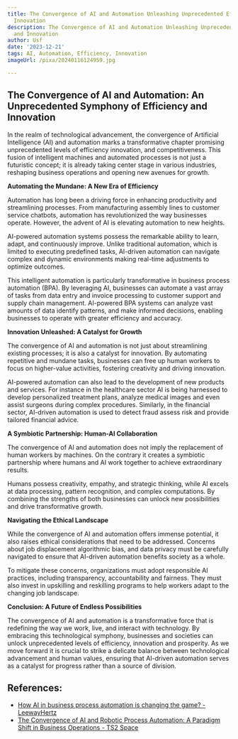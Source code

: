 ```yaml
---
title: The Convergence of AI and Automation Unleashing Unprecedented Efficiency and
  Innovation
description: The Convergence of AI and Automation Unleashing Unprecedented Efficiency
  and Innovation
author: Usf
date: '2023-12-21'
tags: AI, Automation, Efficiency, Innovation
imageUrl: /pixa/20240116124959.jpg

---
```

## The Convergence of AI and Automation: An Unprecedented Symphony  of Efficiency and Innovation

In  the realm of technological advancement, the convergence of Artificial Intelligence (AI)  and automation marks a transformative chapter promising unprecedented levels  of efficiency innovation, and competitiveness. This fusion of intelligent machines and automated processes is not just a futuristic concept;  it is already taking center stage  in various industries, reshaping  business operations and opening new avenues  for growth.

**Automating the Mundane: A  New Era of Efficiency**

Automation has long  been a driving force in enhancing productivity  and streamlining processes. From manufacturing assembly lines to customer service chatbots, automation has revolutionized the  way businesses operate. However, the advent of AI is elevating automation to new heights.

AI-powered automation systems possess the remarkable ability to  learn, adapt, and continuously improve. Unlike  traditional automation, which is limited to executing  predefined tasks, AI-driven automation can navigate complex and dynamic environments  making real-time adjustments to optimize outcomes.

This  intelligent automation is particularly transformative in  business process automation (BPA). By leveraging AI, businesses can automate a vast array of tasks from data entry and invoice processing to customer support and supply chain  management. AI-powered  BPA systems can analyze vast amounts of data identify patterns, and make informed decisions, enabling businesses to operate with greater efficiency and accuracy.

**Innovation Unleashed: A  Catalyst for Growth**

The convergence of AI and automation is not just about streamlining existing processes; it is  also a catalyst for innovation. By automating repetitive and mundane tasks, businesses can free up human workers to focus on  higher-value activities,  fostering creativity and driving  innovation.

AI-powered automation can also lead to the development of new products  and services. For instance in the healthcare sector AI is being harnessed  to develop personalized treatment plans, analyze medical images and even assist surgeons during complex procedures.  Similarly, in the financial sector, AI-driven automation is used to detect fraud  assess risk  and provide tailored financial advice.

**A Symbiotic Partnership: Human-AI Collaboration**

The convergence of AI and automation does  not  imply the replacement of human workers by machines.  On the  contrary it creates a symbiotic partnership where humans  and  AI work  together to achieve  extraordinary results.

Humans  possess creativity, empathy, and strategic thinking, while AI excels at data processing, pattern recognition, and complex computations. By combining the  strengths of both businesses can unlock new possibilities and drive  transformative growth.

**Navigating the Ethical Landscape**

While the convergence  of AI and automation offers immense potential, it also raises ethical considerations that need to be addressed. Concerns about job  displacement algorithmic bias, and data privacy must be carefully navigated to ensure that AI-driven automation benefits society as a whole.

To mitigate these concerns, organizations must adopt responsible AI practices, including transparency,  accountability and fairness. They must also invest  in upskilling and reskilling programs to help workers adapt to the changing job landscape.

**Conclusion: A Future of Endless Possibilities**

The convergence of AI and automation is a transformative force that is redefining the way we work, live,  and interact with technology. By embracing this technological symphony,  businesses and societies can unlock unprecedented  levels of efficiency, innovation and prosperity. As we move  forward it is crucial  to strike a delicate balance  between technological advancement and human values, ensuring that AI-driven automation  serves as a catalyst for progress rather  than a source of division.

## References:
- [How AI in business process automation is changing the game? - LeewayHertz](https://www.leewayhertz.com/ai-in-business-process-automation/)
- [The Convergence of AI and Robotic Process Automation: A Paradigm Shift in Business Operations - TS2 Space](https://ts2.space/en/the-convergence-of-ai-and-robotic-process-automation-a-paradigm-shift-in-business-operations/)
